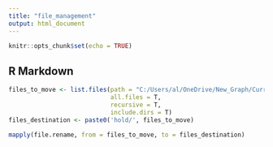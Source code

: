 ```yaml
---
title: "file_management"
output: html_document
---
```


```r
knitr::opts_chunk$set(echo = TRUE)
```

## R Markdown

```r
files_to_move <- list.files(path = "C:/Users/al/OneDrive/New_Graph/Current/2019-010_FWCP_Parsnip", 
                            all.files = T,
                            recursive = T,
                            include.dirs = T)
files_destination <- paste0('hold/', files_to_move)

mapply(file.rename, from = files_to_move, to = files_destination)
```



